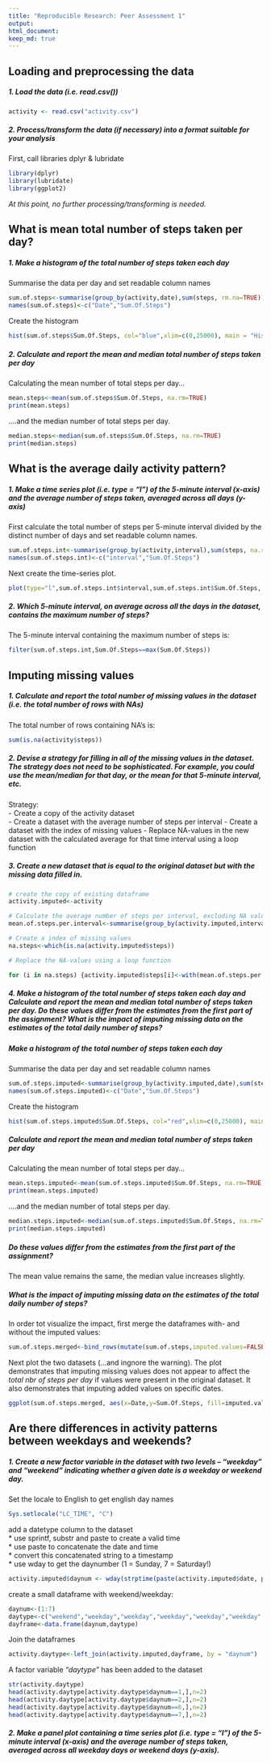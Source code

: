 ```yaml
---
title: "Reproducible Research: Peer Assessment 1"
output: 
html_document:
keep_md: true
---
```



## Loading and preprocessing the data

##### 1. Load the data (i.e. read.csv())

```r
activity <- read.csv("activity.csv")
```

##### 2. Process/transform the data (if necessary) into a format suitable for your analysis 

First, call libraries dplyr & lubridate
```r
library(dplyr)
library(lubridate)
library(ggplot2)
```
*At this point, no further processing/transforming is needed.*


## What is mean total number of steps taken per day?

##### 1. Make a histogram of the total number of steps taken each day

Summarise the data per day and set readable column names
```r
sum.of.steps<-summarise(group_by(activity,date),sum(steps, rm.na=TRUE))
names(sum.of.steps)<-c("Date","Sum.Of.Steps")
```
Create the histogram
```r
hist(sum.of.steps$Sum.Of.Steps, col="blue",xlim=c(0,25000), main = "Histogram of steps per day", xlab="total number of steps per day")
```


##### 2. Calculate and report the mean and median total number of steps taken per day

Calculating the mean number of total steps per day...
```r
mean.steps<-mean(sum.of.steps$Sum.Of.Steps, na.rm=TRUE)
print(mean.steps)
```
....and the median number of total steps per day.
```r
median.steps<-median(sum.of.steps$Sum.Of.Steps, na.rm=TRUE)
print(median.steps)
```

## What is the average daily activity pattern?
##### 1. Make a time series plot (i.e. type = "l") of the 5-minute interval (x-axis) and the average number of steps taken, averaged across all days (y-axis)

First calculate the total number of steps per 5-minute interval divided by the distinct number of days and set readable column names.
```r
sum.of.steps.int<-summarise(group_by(activity,interval),sum(steps, na.rm=TRUE)/n_distinct(date))
names(sum.of.steps.int)<-c("interval","Sum.Of.Steps")
```

Next create the time-series plot.
```r
plot(type="l",sum.of.steps.int$interval,sum.of.steps.int$Sum.Of.Steps, xlab="5-minute interval", ylab="Avg number of steps taken", main="Avg number of steps per 5-minute interval" )   
```


##### 2. Which 5-minute interval, on average across all the days in the dataset, contains the maximum number of steps?

The 5-minute interval containing the maximum number of steps is:
```r
filter(sum.of.steps.int,Sum.Of.Steps==max(Sum.Of.Steps))
```

## Imputing missing values

##### 1. Calculate and report the total number of missing values in the dataset (i.e. the total number of rows with NAs)

The total number of rows containing NA's is:
```r
sum(is.na(activity$steps))
```

##### 2. Devise a strategy for filling in all of the missing values in the dataset. The strategy does not need to be sophisticated. For example, you could use the mean/median for that day, or the mean for that 5-minute interval, etc.

Strategy:   
- Create a copy of the activity dataset   
- Create a dataset with the average number of steps per interval
- Create a dataset with the index of missing values
- Replace NA-values in the new dataset with the calculated average for that time interval using a loop function


##### 3. Create a new dataset that is equal to the original dataset but with the missing data filled in.
```r
# create the copy of existing dataframe
activity.imputed<-activity

# Calculate the average number of steps per interval, excluding NA values   
mean.of.steps.per.interval<-summarise(group_by(activity.imputed,interval),mean.of.steps=mean(steps, na.rm=TRUE))

# Create a index of missing values 
na.steps<-which(is.na(activity.imputed$steps))

# Replace the NA-values using a loop function

for (i in na.steps) {activity.imputed$steps[i]<-with(mean.of.steps.per.interval,mean.of.steps[interval==activity.imputed$interval[i]])}

```
##### 4. Make a histogram of the total number of steps taken each day and Calculate and report the mean and median total number of steps taken per day. Do these values differ from the estimates from the first part of the assignment? What is the impact of imputing missing data on the estimates of the total daily number of steps?

##### Make a histogram of the total number of steps taken each day
Summarise the data per day and set readable column names
```r
sum.of.steps.imputed<-summarise(group_by(activity.imputed,date),sum(steps, rm.na=TRUE))
names(sum.of.steps.imputed)<-c("Date","Sum.Of.Steps")
```
Create the histogram
```r
hist(sum.of.steps.imputed$Sum.Of.Steps, col="red",xlim=c(0,25000), main = "Histogram of steps per day with imputed values", xlab="total number of steps per day")
```

##### Calculate and report the mean and median total number of steps taken per day

Calculating the mean number of total steps per day...
```r
mean.steps.imputed<-mean(sum.of.steps.imputed$Sum.Of.Steps, na.rm=TRUE)
print(mean.steps.imputed)
```
....and the median number of total steps per day.
```r
median.steps.imputed<-median(sum.of.steps.imputed$Sum.Of.Steps, na.rm=TRUE)
print(median.steps.imputed)
```


##### Do these values differ from the estimates from the first part of the assignment?
The mean value remains the same, the median value increases slightly.

##### What is the impact of imputing missing data on the estimates of the total daily number of steps?

In order tot visualize the impact, first merge the dataframes with- and without the imputed values:
```r
sum.of.steps.merged<-bind_rows(mutate(sum.of.steps,imputed.values=FALSE),mutate(sum.of.steps.imputed,imputed.values=TRUE))
```

Next plot the two datasets (...and ingnore the warning). 
The plot demonstrates that imputing missing values does not appear to affect the *total nbr of steps per day* if values were present in the original dataset. It also demonstrates that imputing added values on specific dates. 
```r
ggplot(sum.of.steps.merged, aes(x=Date,y=Sum.Of.Steps, fill=imputed.values))+geom_bar(stat="identity") + facet_grid(imputed.values~.) + scale_fill_brewer(palette="Set1") + ggtitle ("Total nbr of steps per day - with and without computed values") + scale_x_discrete(breaks=NULL)
```

## Are there differences in activity patterns between weekdays and weekends?

##### 1. Create a new factor variable in the dataset with two levels – “weekday” and “weekend” indicating whether a given date is a weekday or weekend day.

Set the locale to English to get english day names
```r
Sys.setlocale("LC_TIME", "C")
```

add a datetype column to the dataset  
* use sprintf, substr and paste to create a valid time  
* use paste to concatenate the date and time  
* convert this concatenated string to a timestamp  
* use wday to get the daynumber (1 = Sunday, 7 = Saturday!)  

```r
activity.imputed$daynum <- wday(strptime(paste(activity.imputed$date, paste(substr(sprintf("%04s",activity.imputed$interval), 1, 2),":",substr(sprintf("%04s",activity.imputed$interval), 3, 4), sep="")), format ="%Y-%m-%d %H:%M"))
```

create a small dataframe with weekend/weekday:
```r
daynum<-(1:7)
daytype<-c("weekend","weekday","weekday","weekday","weekday","weekday","weekend")
dayframe<-data.frame(daynum,daytype)
```

Join the dataframes
```r
activity.daytype<-left_join(activity.imputed,dayframe, by = "daynum")
```

A factor variable *"daytype"* has been added to the dataset
```r
str(activity.daytype)
head(activity.daytype[activity.daytype$daynum==1,],n=2)
head(activity.daytype[activity.daytype$daynum==2,],n=2)
head(activity.daytype[activity.daytype$daynum==6,],n=2)
head(activity.daytype[activity.daytype$daynum==7,],n=2)
```

##### 2. Make a panel plot containing a time series plot (i.e. type = "l") of the 5-minute interval (x-axis) and the average number of steps taken, averaged across all weekday days or weekend days (y-axis). 